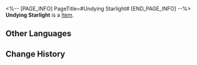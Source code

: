 <%-- [PAGE_INFO]
PageTitle=#Undying Starlight#
[END_PAGE_INFO] --%>
{{Item Infobox
|id          = 252
|image       = Item Undying Starlight.png
|type        = 
|invCategory = Valuables
|rarity      = 5
|effect      = 
|description = Splendid gems formed when a shooting star fell from the sky.
|source1     = [[Warp]]
}}
{{Description|''"Precious things stay precious."''}}
'''Undying Starlight''' is a [[Item]].

==Other Languages==
{{Other Languages
|en   = Undying Starlight
|zhs  = 未熄的星芒
|zht  = 未熄的星芒
|ja   = 消えない星芒
|ko   = 꺼지지 않는 스타라이트
|es   = Cosmiluz inextinguible
|fr   = Lumières d'étoile immortelles
|ru   = Неугасаемый звёздный свет
|th   = Undying Starlight
|vi   = Ánh Sao Bất Diệt
|de   = Unsterbliches Sternenlicht
|id   = Undying Starlight
|pt   = Luz Estelar Inextinguível
}}

==Change History==
{{Change History|2.0}}